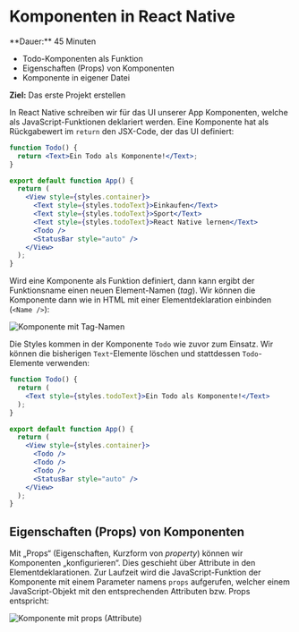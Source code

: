 
# Komponenten in React Native

<Callout>
  **Dauer:** 45 Minuten

  - Todo-Komponenten als Funktion
  - Eigenschaften (Props) von Komponenten
  - Komponente in eigener Datei

  **Ziel:** Das erste Projekt erstellen
</Callout>

In React Native schreiben wir für das UI unserer App Komponenten, welche als JavaScript-Funktionen deklariert werden. Eine Komponente hat als Rückgabewert im `return` den JSX-Code, der das UI definiert:

```jsx
function Todo() {
  return <Text>Ein Todo als Komponente!</Text>;
}

export default function App() {
  return (
    <View style={styles.container}>
      <Text style={styles.todoText}>Einkaufen</Text>
      <Text style={styles.todoText}>Sport</Text>
      <Text style={styles.todoText}>React Native lernen</Text>
      <Todo />
      <StatusBar style="auto" />
    </View>
  );
}
```

Wird eine Komponente als Funktion definiert, dann kann ergibt der Funktionsname einen neuen Element-Namen (_tag_). Wir können die Komponente dann wie in HTML mit einer Elementdeklaration einbinden (`<Name />`):

![Komponente mit Tag-Namen](/images/mobile/reactnative/Komponente1.png)

Die Styles kommen in der Komponente `Todo` wie zuvor zum Einsatz. Wir können die bisherigen `Text`-Elemente löschen und stattdessen `Todo`-Elemente verwenden:

```jsx
function Todo() {
  return (
    <Text style={styles.todoText}>Ein Todo als Komponente!</Text>
  );
}

export default function App() {
  return (
    <View style={styles.container}>
      <Todo />
      <Todo />
      <Todo />
      <StatusBar style="auto" />
    </View>
  );
}
```

## Eigenschaften (Props) von Komponenten

Mit „Props“ (Eigenschaften, Kurzform von _property_) können wir Komponenten „konfigurieren“. Dies geschieht über Attribute in den Elementdeklarationen. Zur Laufzeit wird die JavaScript-Funktion der Komponente mit einem Parameter namens `props` aufgerufen, welcher einem JavaScript-Objekt mit den entsprechenden Attributen bzw. Props entspricht:

![Komponente mit props (Attribute)](/images/mobile/reactnative/Komponente2.png)
